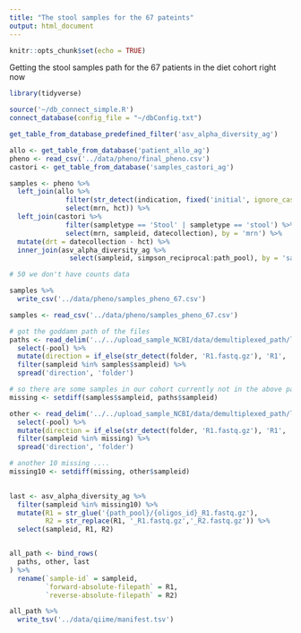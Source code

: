 ```yaml
---
title: "The stool samples for the 67 pateints"
output: html_document
---
```


```r
knitr::opts_chunk$set(echo = TRUE)
```

Getting the stool samples path for the 67 patients in the diet cohort right now


```r
library(tidyverse)
```

```r
source('~/db_connect_simple.R')
connect_database(config_file = "~/dbConfig.txt")

get_table_from_database_predefined_filter('asv_alpha_diversity_ag')

allo <- get_table_from_database('patient_allo_ag')
pheno <- read_csv('../data/pheno/final_pheno.csv')
castori <- get_table_from_database('samples_castori_ag')
```


```r
samples <- pheno %>% 
  left_join(allo %>% 
              filter(str_detect(indication, fixed('initial', ignore_case = T))) %>% 
              select(mrn, hct)) %>% 
  left_join(castori %>% 
              filter(sampletype == 'Stool' | sampletype == 'stool') %>% 
              select(mrn, sampleid, datecollection), by = 'mrn') %>% 
  mutate(drt = datecollection - hct) %>% 
  inner_join(asv_alpha_diversity_ag %>% 
               select(sampleid, simpson_reciprocal:path_pool), by = 'sampleid')

# 50 we don't have counts data   

samples %>% 
  write_csv('../data/pheno/samples_pheno_67.csv')

samples <- read_csv('../data/pheno/samples_pheno_67.csv')

```


```r
# got the goddamn path of the files
paths <- read_delim('../../upload_sample_NCBI/data/demultiplexed_path/list_demultiplexed_samples_castori.txt', delim = ' ', col_names = c('folder','pool','sampleid'))  %>% 
  select(-pool) %>% 
  mutate(direction = if_else(str_detect(folder, 'R1.fastq.gz'), 'R1', 'R2')) %>% 
  filter(sampleid %in% samples$sampleid) %>% 
  spread('direction', 'folder')

# so there are some samples in our cohort currently not in the above paths
missing <- setdiff(samples$sampleid, paths$sampleid)

other <- read_delim('../../upload_sample_NCBI/data/demultiplexed_path/list_demultiplexed_samples_extra.txt', delim = ' ', col_names = c('folder','pool','sampleid'))  %>% 
  select(-pool) %>% 
  mutate(direction = if_else(str_detect(folder, 'R1.fastq.gz'), 'R1', 'R2')) %>% 
  filter(sampleid %in% missing) %>% 
  spread('direction', 'folder')

# another 10 missing ....
missing10 <- setdiff(missing, other$sampleid)
 

last <- asv_alpha_diversity_ag %>% 
  filter(sampleid %in% missing10) %>% 
  mutate(R1 = str_glue('{path_pool}/{oligos_id}_R1.fastq.gz'),
         R2 = str_replace(R1, '_R1.fastq.gz','_R2.fastq.gz')) %>% 
  select(sampleid, R1, R2)


all_path <- bind_rows(
  paths, other, last
) %>% 
  rename(`sample-id` = sampleid, 
         `forward-absolute-filepath` = R1,
         `reverse-absolute-filepath` = R2)

all_path %>% 
  write_tsv('../data/qiime/manifest.tsv')
```



```r

  
```

